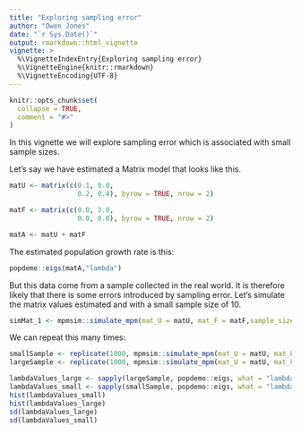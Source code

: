 ```yaml
---
title: "Exploring sampling error"
author: "Owen Jones"
date: "`r Sys.Date()`"
output: rmarkdown::html_vignette
vignette: >
  %\VignetteIndexEntry{Exploring sampling error}
  %\VignetteEngine{knitr::rmarkdown}
  %\VignetteEncoding{UTF-8}
---
```


```r
knitr::opts_chunk$set(
  collapse = TRUE,
  comment = "#>"
)
```

In this vignette we will explore sampling error which is associated with small sample sizes.

Let's say we have estimated a Matrix model that looks like this.


```r
matU <- matrix(c(0.1, 0.0,
                 0.2, 0.4), byrow = TRUE, nrow = 2)

matF <- matrix(c(0.0, 3.0,
                 0.0, 0.0), byrow = TRUE, nrow = 2)

matA <- matU + matF
```


The estimated population growth rate is this:

```r
popdemo::eigs(matA,"lambda")
```

But this data come from a sample collected in the real world. It is therefore likely that there is some errors introduced by sampling error.
Let's simulate the matrix values estimated and with a small sample size of 10.

```r
simMat_1 <- mpmsim::simulate_mpm(mat_U = matU, mat_F = matF,sample_size = 10,split = FALSE)
```


We can repeat this many times:

```r
smallSample <- replicate(1000, mpmsim::simulate_mpm(mat_U = matU, mat_F = matF,sample_size = 10,split = FALSE), simplify = FALSE)
largeSample <- replicate(1000, mpmsim::simulate_mpm(mat_U = matU, mat_F = matF,sample_size = 50,split = FALSE), simplify = FALSE)
```


```r
lambdaValues_large <- sapply(largeSample, popdemo::eigs, what = "lambda")
lambdaValues_small <- sapply(smallSample, popdemo::eigs, what = "lambda")
hist(lambdaValues_small)
hist(lambdaValues_large)
sd(lambdaValues_large)
sd(lambdaValues_small)

```

